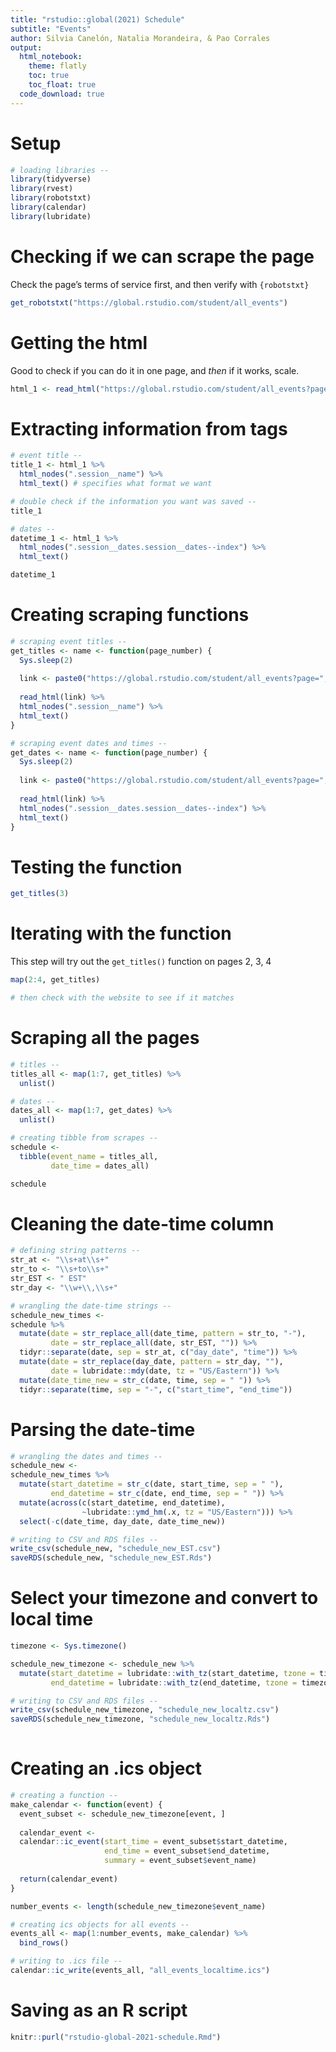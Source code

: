 ```yaml
---
title: "rstudio::global(2021) Schedule"
subtitle: "Events"
author: Silvia Canelón, Natalia Morandeira, & Pao Corrales
output: 
  html_notebook:
    theme: flatly
    toc: true
    toc_float: true
  code_download: true
---
```


# Setup

```r
# loading libraries --
library(tidyverse)
library(rvest)
library(robotstxt)
library(calendar)
library(lubridate)
```

# Checking if we can scrape the page

Check the page's terms of service first, and then verify with `{robotstxt}`

```r
get_robotstxt("https://global.rstudio.com/student/all_events")
```

# Getting the html

Good to check if you can do it in one page, and _then_ if it works, scale.

```r
html_1 <- read_html("https://global.rstudio.com/student/all_events?page=1")
```

# Extracting information from tags

```r
# event title --
title_1 <- html_1 %>%
  html_nodes(".session__name") %>%
  html_text() # specifies what format we want

# double check if the information you want was saved --
title_1

# dates --
datetime_1 <- html_1 %>%
  html_nodes(".session__dates.session__dates--index") %>%
  html_text()

datetime_1
```

# Creating scraping functions

```r
# scraping event titles --
get_titles <- name <- function(page_number) {
  Sys.sleep(2)
  
  link <- paste0("https://global.rstudio.com/student/all_events?page=", page_number)
  
  read_html(link) %>%
  html_nodes(".session__name") %>%
  html_text()  
}

# scraping event dates and times --
get_dates <- name <- function(page_number) {
  Sys.sleep(2)
  
  link <- paste0("https://global.rstudio.com/student/all_events?page=", page_number)
  
  read_html(link) %>%
  html_nodes(".session__dates.session__dates--index") %>%
  html_text()  
}
```

# Testing the function

```r
get_titles(3)
```

# Iterating with the function

This step will try out the `get_titles()` function on pages 2, 3, 4

```r
map(2:4, get_titles)

# then check with the website to see if it matches
```

# Scraping all the pages

```r
# titles --
titles_all <- map(1:7, get_titles) %>%
  unlist()

# dates --
dates_all <- map(1:7, get_dates) %>%
  unlist()
```


```r
# creating tibble from scrapes --
schedule <- 
  tibble(event_name = titles_all,
         date_time = dates_all)

schedule
```

# Cleaning the date-time column

```r
# defining string patterns --
str_at <- "\\s+at\\s+"
str_to <- "\\s+to\\s+"
str_EST <- " EST"
str_day <- "\\w+\\,\\s+"

# wrangling the date-time strings --
schedule_new_times <-
schedule %>%
  mutate(date = str_replace_all(date_time, pattern = str_to, "-"),
         date = str_replace_all(date, str_EST, "")) %>%
  tidyr::separate(date, sep = str_at, c("day_date", "time")) %>%
  mutate(date = str_replace(day_date, pattern = str_day, ""),
         date = lubridate::mdy(date, tz = "US/Eastern")) %>%
  mutate(date_time_new = str_c(date, time, sep = " ")) %>%
  tidyr::separate(time, sep = "-", c("start_time", "end_time"))
```


# Parsing the date-time

```r
# wrangling the dates and times --
schedule_new <-
schedule_new_times %>%
  mutate(start_datetime = str_c(date, start_time, sep = " "),
         end_datetime = str_c(date, end_time, sep = " ")) %>%
  mutate(across(c(start_datetime, end_datetime), 
                ~lubridate::ymd_hm(.x, tz = "US/Eastern"))) %>%
  select(-c(date_time, day_date, date_time_new))

# writing to CSV and RDS files --
write_csv(schedule_new, "schedule_new_EST.csv")
saveRDS(schedule_new, "schedule_new_EST.Rds")
```

# Select your timezone and convert to local time
```r
timezone <- Sys.timezone()

schedule_new_timezone <- schedule_new %>%
  mutate(start_datetime = lubridate::with_tz(start_datetime, tzone = timezone),
         end_datetime = lubridate::with_tz(end_datetime, tzone = timezone))

# writing to CSV and RDS files --
write_csv(schedule_new_timezone, "schedule_new_localtz.csv")
saveRDS(schedule_new_timezone, "schedule_new_localtz.Rds")
  
```


# Creating an .ics object

```r
# creating a function --
make_calendar <- function(event) {
  event_subset <- schedule_new_timezone[event, ]
  
  calendar_event <-
  calendar::ic_event(start_time = event_subset$start_datetime,
                     end_time = event_subset$end_datetime,
                     summary = event_subset$event_name)
  
  return(calendar_event)
}

number_events <- length(schedule_new_timezone$event_name)

# creating ics objects for all events --
events_all <- map(1:number_events, make_calendar) %>% 
  bind_rows()

# writing to .ics file --
calendar::ic_write(events_all, "all_events_localtime.ics")
```

# Saving as an R script

```r
knitr::purl("rstudio-global-2021-schedule.Rmd")
```

